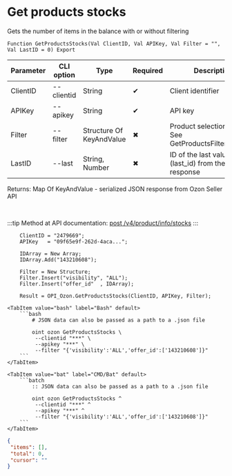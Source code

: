 ﻿---
sidebar_position: 1
description: Get products stocks and other functions to work with Ozon in the Open Integration Package, a free open-source integration library for 1C:Enterprise 8, OneScript and CLI
keywords: [1C, 1С, 1С:Enterprise, 1С:Enterprise 8.3, API, Integration, Services, Exchange, OneScript, CLI, Ozon]
---


# Get products stocks
 Gets the number of items in the balance with or without filtering



`Function GetProductsStocks(Val ClientID, Val APIKey, Val Filter = "", Val LastID = 0) Export`

  | Parameter | CLI option | Type | Required | Description |
  |-|-|-|-|-|
  | ClientID | --clientid | String | &#x2714; | Client identifier |
  | APIKey | --apikey | String | &#x2714; | API key |
  | Filter | --filter | Structure Of KeyAndValue | &#x2716; | Product selection filter. See GetProductsFilterStructure |
  | LastID | --last | String, Number | &#x2716; | ID of the last value (last_id) from the previous response |

  
  Returns:  Map Of KeyAndValue - serialized JSON response from Ozon Seller API

<br/>

:::tip
Method at API documentation: [post /v4/product/info/stocks](https://docs.ozon.ru/api/seller/#operation/ProductAPI_GetProductInfoStocks)
:::
<br/>


```bsl title="1C:Enterprise/OneScript code example"
    ClientID = "2479669";
    APIKey   = "09f65e9f-262d-4aca...";

    IDArray = New Array;
    IDArray.Add("143210608");

    Filter = New Structure;
    Filter.Insert("visibility", "ALL");
    Filter.Insert("offer_id"  , IDArray);

    Result = OPI_Ozon.GetProductsStocks(ClientID, APIKey, Filter);
```
 

 <Tabs>
  
    <TabItem value="bash" label="Bash" default>
        ```bash
            # JSON data can also be passed as a path to a .json file
            
            oint ozon GetProductsStocks \
             --clientid "***" \
             --apikey "***" \
             --filter "{'visibility':'ALL','offer_id':['143210608']}"
        ```
    </TabItem>
  
    <TabItem value="bat" label="CMD/Bat" default>
        ```batch
            :: JSON data can also be passed as a path to a .json file
            
            oint ozon GetProductsStocks ^
             --clientid "***" ^
             --apikey "***" ^
             --filter "{'visibility':'ALL','offer_id':['143210608']}"
        ```
    </TabItem>
</Tabs>


```json title="Result"
{
 "items": [],
 "total": 0,
 "cursor": ""
}
```
